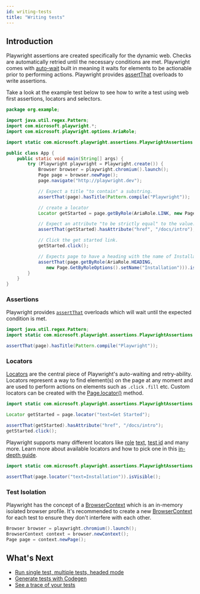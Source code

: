 ```yaml
---
id: writing-tests
title: "Writing tests"
---
```


## Introduction

Playwright assertions are created specifically for the dynamic web. Checks are automatically retried until the necessary conditions are met. Playwright comes with [auto-wait](./actionability.mdx) built in meaning it waits for elements to be actionable prior to performing actions. Playwright provides [assertThat](./test-assertions.mdx) overloads to write assertions.

Take a look at the example test below to see how to write a test using web first assertions, locators and selectors.

```java
package org.example;

import java.util.regex.Pattern;
import com.microsoft.playwright.*;
import com.microsoft.playwright.options.AriaRole;

import static com.microsoft.playwright.assertions.PlaywrightAssertions.assertThat;

public class App {
    public static void main(String[] args) {
        try (Playwright playwright = Playwright.create()) {
            Browser browser = playwright.chromium().launch();
            Page page = browser.newPage();
            page.navigate("http://playwright.dev");

            // Expect a title "to contain" a substring.
            assertThat(page).hasTitle(Pattern.compile("Playwright"));

            // create a locator
            Locator getStarted = page.getByRole(AriaRole.LINK, new Page.GetByRoleOptions().setName("Get Started"));

            // Expect an attribute "to be strictly equal" to the value.
            assertThat(getStarted).hasAttribute("href", "/docs/intro");

            // Click the get started link.
            getStarted.click();

            // Expects page to have a heading with the name of Installation.
            assertThat(page.getByRole(AriaRole.HEADING,
               new Page.GetByRoleOptions().setName("Installation"))).isVisible();
        }
    }
}
```

### Assertions

Playwright provides [`assertThat`](./test-assertions.mdx) overloads which will wait until the expected condition is met.

```java
import java.util.regex.Pattern;
import static com.microsoft.playwright.assertions.PlaywrightAssertions.assertThat;

assertThat(page).hasTitle(Pattern.compile("Playwright"));
```

### Locators

[Locators](./locators.mdx) are the central piece of Playwright's auto-waiting and retry-ability. Locators represent a way to find element(s) on the page at any moment and are used to perform actions on elements such as `.click` `.fill` etc. Custom locators can be created with the [Page.locator()](/api/class-page.mdx#page-locator) method.

```java
import static com.microsoft.playwright.assertions.PlaywrightAssertions.assertThat;

Locator getStarted = page.locator("text=Get Started");

assertThat(getStarted).hasAttribute("href", "/docs/intro");
getStarted.click();
```

Playwright supports many different locators like [role](./locators.mdx#locate-by-role) [text](./locators.mdx#get-by-text), [test id](./locators.mdx#get-by-test-id) and many more. Learn more about available locators and how to pick one in this [in-depth guide](./locators.mdx).

```java
import static com.microsoft.playwright.assertions.PlaywrightAssertions.assertThat;

assertThat(page.locator("text=Installation")).isVisible();
```

### Test Isolation

Playwright has the concept of a [BrowserContext] which is an in-memory isolated browser profile. It's recommended to create a new [BrowserContext] for each test to ensure they don't interfere with each other.

```java
Browser browser = playwright.chromium().launch();
BrowserContext context = browser.newContext();
Page page = context.newPage();
```

## What's Next
- [Run single test, multiple tests, headed mode](./running-tests.mdx)
- [Generate tests with Codegen](./codegen.mdx)
- [See a trace of your tests](./trace-viewer-intro.mdx)


[APIRequest]: /api/class-apirequest.mdx "APIRequest"
[APIRequestContext]: /api/class-apirequestcontext.mdx "APIRequestContext"
[APIResponse]: /api/class-apiresponse.mdx "APIResponse"
[APIResponseAssertions]: /api/class-apiresponseassertions.mdx "APIResponseAssertions"
[Browser]: /api/class-browser.mdx "Browser"
[BrowserContext]: /api/class-browsercontext.mdx "BrowserContext"
[BrowserType]: /api/class-browsertype.mdx "BrowserType"
[CDPSession]: /api/class-cdpsession.mdx "CDPSession"
[Clock]: /api/class-clock.mdx "Clock"
[ConsoleMessage]: /api/class-consolemessage.mdx "ConsoleMessage"
[Dialog]: /api/class-dialog.mdx "Dialog"
[Download]: /api/class-download.mdx "Download"
[ElementHandle]: /api/class-elementhandle.mdx "ElementHandle"
[FileChooser]: /api/class-filechooser.mdx "FileChooser"
[FormData]: /api/class-formdata.mdx "FormData"
[Frame]: /api/class-frame.mdx "Frame"
[FrameLocator]: /api/class-framelocator.mdx "FrameLocator"
[JSHandle]: /api/class-jshandle.mdx "JSHandle"
[Keyboard]: /api/class-keyboard.mdx "Keyboard"
[Locator]: /api/class-locator.mdx "Locator"
[LocatorAssertions]: /api/class-locatorassertions.mdx "LocatorAssertions"
[Mouse]: /api/class-mouse.mdx "Mouse"
[Page]: /api/class-page.mdx "Page"
[PageAssertions]: /api/class-pageassertions.mdx "PageAssertions"
[Playwright]: /api/class-playwright.mdx "Playwright"
[PlaywrightAssertions]: /api/class-playwrightassertions.mdx "PlaywrightAssertions"
[PlaywrightException]: /api/class-playwrightexception.mdx "PlaywrightException"
[Request]: /api/class-request.mdx "Request"
[RequestOptions]: /api/class-requestoptions.mdx "RequestOptions"
[Response]: /api/class-response.mdx "Response"
[Route]: /api/class-route.mdx "Route"
[Selectors]: /api/class-selectors.mdx "Selectors"
[TimeoutError]: /api/class-timeouterror.mdx "TimeoutError"
[Touchscreen]: /api/class-touchscreen.mdx "Touchscreen"
[Tracing]: /api/class-tracing.mdx "Tracing"
[Video]: /api/class-video.mdx "Video"
[WebError]: /api/class-weberror.mdx "WebError"
[WebSocket]: /api/class-websocket.mdx "WebSocket"
[WebSocketFrame]: /api/class-websocketframe.mdx "WebSocketFrame"
[Worker]: /api/class-worker.mdx "Worker"
[Element]: https://developer.mozilla.org/en-US/docs/Web/API/element "Element"
[EvaluationArgument]: /evaluating.mdx#evaluation-argument "EvaluationArgument"
[Promise]: https://developer.mozilla.org/en-US/docs/Web/JavaScript/Reference/Global_Objects/Promise "Promise"
[iterator]: https://developer.mozilla.org/en-US/docs/Web/JavaScript/Reference/Iteration_protocols "Iterator"
[origin]: https://developer.mozilla.org/en-US/docs/Glossary/Origin "Origin"
[selector]: https://developer.mozilla.org/en-US/docs/Web/CSS/CSS_Selectors "selector"
[Serializable]: https://developer.mozilla.org/en-US/docs/Web/JavaScript/Reference/Global_Objects/JSON/stringify#Description "Serializable"
[UIEvent.detail]: https://developer.mozilla.org/en-US/docs/Web/API/UIEvent/detail "UIEvent.detail"
[UnixTime]: https://en.wikipedia.org/wiki/Unix_time "Unix Time"
[xpath]: https://developer.mozilla.org/en-US/docs/Web/XPath "xpath"

[boolean]: https://docs.oracle.com/javase/tutorial/java/nutsandbolts/datatypes.html "boolean"
[byte&#91;&#93;]: https://docs.oracle.com/javase/tutorial/java/nutsandbolts/datatypes.html "byte[]"
[Consumer]: https://docs.oracle.com/javase/8/docs/api/java/util/function/Consumer.html "Consumer"
[double]: https://docs.oracle.com/javase/tutorial/java/nutsandbolts/datatypes.html "double"
[InputStream]: https://docs.oracle.com/javase/8/docs/api/java/io/InputStream.html "InputStream"
[int]: https://docs.oracle.com/javase/tutorial/java/nutsandbolts/datatypes.html "int"
[JsonObject]: https://www.javadoc.io/doc/com.google.code.gson/gson/latest/com.google.gson/com/google/gson/JsonObject.html "JsonObject"
[List]: https://docs.oracle.com/javase/8/docs/api/java/util/List.html "List"
[Map]: https://docs.oracle.com/javase/8/docs/api/java/util/Map.html "Map"
[null]: https://docs.oracle.com/javase/specs/jls/se8/html/jls-3.html#jls-3.10.7 "null"
[Object]: https://docs.oracle.com/javase/8/docs/api/java/lang/Object.html "Object"
[Path]: https://docs.oracle.com/javase/8/docs/api/java/nio/file/Path.html "Path"
[Pattern]: https://docs.oracle.com/javase/8/docs/api/java/util/regex/Pattern.html "Pattern"
[Predicate]: https://docs.oracle.com/javase/8/docs/api/java/util/function/Predicate.html "Predicate"
[void]: https://docs.oracle.com/javase/tutorial/java/javaOO/methods.html "void"
[Runnable]: https://docs.oracle.com/javase/8/docs/api/java/lang/Runnable.html "Runnable"
[RuntimeException]: https://docs.oracle.com/javase/8/docs/api/java/lang/RuntimeException.html "RuntimeException"
[String]: https://docs.oracle.com/javase/8/docs/api/java/lang/String.html "String"

[all available image tags]: https://mcr.microsoft.com/en-us/product/playwright/java/about "all available image tags"
[Microsoft Artifact Registry]: https://mcr.microsoft.com/en-us/product/playwright/java/about "Microsoft Artifact Registry"
[Dockerfile.jammy]: https://github.com/microsoft/playwright-java/blob/main/utils/docker/Dockerfile.jammy "Dockerfile.jammy"
